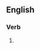 ==English==

===Verb===
{{head|en|present participle}}

# {{present participle of|pack on|lang=en|nocat=1}}